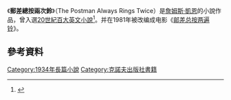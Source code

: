 {{Infobox book  | <!-- See Wikipedia:WikiProject_Novels or Wikipedia:WikiProject_Books -->
| name           = 郵差總按兩次鈴
| title_orig     = 
| translator     = 
| image          = <!-- 檔案不存在 [[File:Cain_The_Postman_Always_Rings_Twice.jpg|200px]] ，可從英文維基百科取得 -->
| caption        = First edition cover
| author         = [[詹姆斯·凱恩|詹姆斯·凱恩]]
| cover_artist   =  
| country        = 美國
| language       = 英語
| series         = 
| genre          = 犯罪小說
| publisher      = [[克诺夫出版社|克诺夫出版社]]
| release_date   = 1934
| media_type     =  印刷
| pages          = 
| isbn           = 978-0-679-72325-7
| preceded_by    = 
| followed_by    = 
}}

《'''郵差總按兩次鈴'''》（The Postman Always Rings Twice）是[[詹姆斯·凱恩|詹姆斯·凱恩]]的小說作品，曾入選[[20世紀百大英文小說|20世紀百大英文小說]]<ref>{{Cite web |url=http://www.randomhouse.com/modernlibrary/100bestnovels.html |title=兰登公司20世纪百大英文小说 |accessdate=2014-12-19 |archive-date=2012-02-09 |archive-url=https://www.webcitation.org/65JgFOsvk?url=http://www.modernlibrary.com/top-100/100-best-novels/ |dead-url=no }}</ref>。并在1981年被改编成电影《[[邮差总按两遍铃_(1981年电影)|邮差总按两遍铃]]》。

==參考資料==
{{reflist}}

[[Category:1934年長篇小說|Category:1934年長篇小說]]
[[Category:克諾夫出版社書籍|Category:克諾夫出版社書籍]]